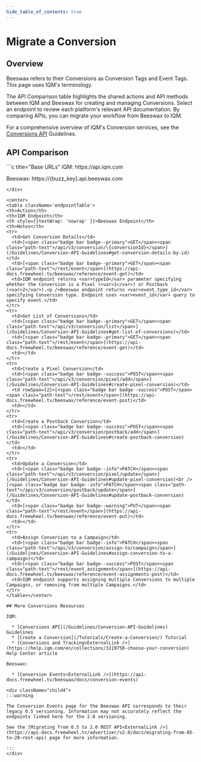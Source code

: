 ```yaml
---
hide_table_of_contents: true
---
```



# Migrate a Conversion

## Overview

Beeswax refers to their Conversions as Conversion Tags and Event Tags. This page uses IQM's terminology. 

The API Comparison table highlights the shared actions and API methods between IQM and Beeswax for creating and managing Conversions. Select an endpoint to review each platform's relevant API documentation. By comparing APIs, you can migrate your workflow from Beeswax to IQM. 

For a comprehensive overview of IQM's Conversion services, see the [Conversions API](/Guidelines/Conversion-API-Guidelines) Guidelines.

## API Comparison

<div class="smallTable">
```c title="Base URLs"
  IQM: https://api.iqm.com
  
  Beeswax: https://{buzz_key}.api.beeswax.com
```
</div>

<center>
<table className='endpointTable'>
<th>Action</th>
<th>IQM Endpoint</th>
<th style={{textWrap: 'nowrap' }}>Beeswax Endpoint</th>
<th>Notes</th>
<tr>
  <td>Get Conversion Details</td>
  <td>[<span class="badge bar badge--primary">GET</span><span class="path-text">/api/v3/conversion/\{conversionId}</span>](/Guidelines/Conversion-API-Guidelines#get-conversion-details-by-id)</td>
  <td>[<span class="badge bar badge--primary">GET</span><span class="path-text">/rest/event</span>](https://api-docs.freewheel.tv/beeswax/reference/event-get)</td>
  <td>IQM endpoint returns <var>typeId</var> parameter specifying whether the Conversion is a Pixel (<var>1</var>) or Postback (<var>2</var>).<p />Beeswax endpoint returns <var>event_type_id</var> specifying Conversion type. Endpoint uses <var>event_id</var> query to specify event.</td>
</tr>
<tr>
  <td>Get List of Conversions</td>
  <td>[<span class="badge bar badge--primary">GET</span><span class="path-text">/api/v3/conversion/list</span>](/Guidelines/Conversion-API-Guidelines#get-list-of-conversions)</td>
  <td>[<span class="badge bar badge--primary">GET</span><span class="path-text">/rest/event</span>](https://api-docs.freewheel.tv/beeswax/reference/event-get)</td>
  <td></td>
</tr>
<tr>
  <td>Create a Pixel Conversion</td>
  <td>[<span class="badge bar badge--success">POST</span><span class="path-text">/api/v3/conversion/pixel/add</span>](/Guidelines/Conversion-API-Guidelines#create-pixel-conversion)</td>
  <td rowSpan={2}>[<span class="badge bar badge--success">POST</span><span class="path-text">/rest/event</span>](https://api-docs.freewheel.tv/beeswax/reference/event-post)</td>
  <td></td>
</tr>
<tr>
  <td>Create a Postback Conversion</td>
  <td>[<span class="badge bar badge--success">POST</span><span class="path-text">/api/v3/conversion/postback/add</span>](/Guidelines/Conversion-API-Guidelines#create-postback-conversion)</td>
  <td></td>
</tr>
<tr>
  <td>Update a Conversion</td>
  <td>[<span class="badge bar badge--info">PATCH</span><span class="path-text">/api/v3/conversion/pixel/update</span>](/Guidelines/Conversion-API-Guidelines#update-pixel-conversion)<br />[<span class="badge bar badge--info">PATCH</span><span class="path-text">/api/v3/conversion/postback/update</span>](/Guidelines/Conversion-API-Guidelines#update-postback-conversion)</td>
  <td>[<span class="badge bar badge--warning">PUT</span><span class="path-text">/rest/event</span>](https://api-docs.freewheel.tv/beeswax/reference/event-put)</td>
  <td></td>
</tr>
<tr>
  <td>Assign Conversion to a Campaign</td>
  <td>[<span class="badge bar badge--info">PATCH</span><span class="path-text">/api/v3/conversion/assign-to/campaign</span>](/Guidelines/Conversion-API-Guidelines#assign-conversion-to-a-campaign)</td>
  <td>[<span class="badge bar badge--success">POST</span><span class="path-text">/rest/event_assignment</span>](https://api-docs.freewheel.tv/beeswax/reference/event-assignments-post)</td>
  <td>IQM endpoint supports assigning multiple Conversions to multiple Campaigns, or removing from multiple Campaigns.</td>
</tr>
</table></center>

## More Conversions Resources

IQM:

  * [Conversions API](/Guidelines/Conversion-API-Guidelines) Guidelines
  * [Create a Conversion](/Tutorials/Create-a-Conversion/) Tutorial
  * [Conversions and Tracking<ExternalLink />](https://help.iqm.com/en/collections/3219750-choose-your-conversion) Help Center article

Beeswax: 

  * [Conversion Events<ExternalLink />](https://api-docs.freewheel.tv/beeswax/docs/conversion-events)

<div className="child4">
:::warning

The Conversion Events page for the Beeswax API corresponds to their legacy 0.5 versioning. Information may not accurately reflect the endpoints linked here for the 2.0 versioning. 

See the [Migrating from 0.5 to 2.0 REST API<ExternalLink />](https://api-docs.freewheel.tv/advertiser/v2.0/docs/migrating-from-05-to-20-rest-api) page for more information. 

:::
</div>